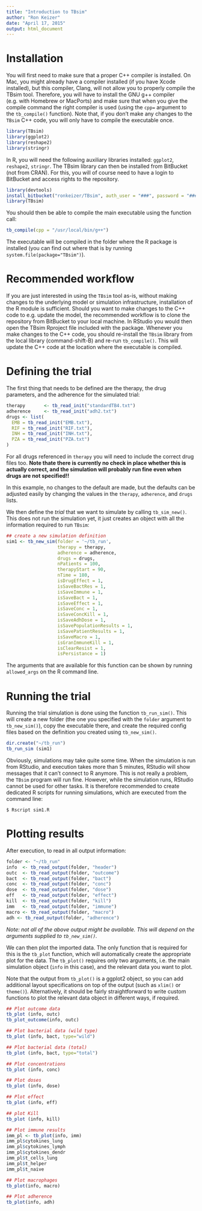 ```yaml
---
title: "Introduction to TBsim"
author: "Ron Keizer"
date: "April 17, 2015"
output: html_document
---
```


# Installation

You will first need to make sure that a proper C++ compiler is installed. On Mac, you might already have a compiler installed (if you have Xcode installed), but this compiler, Clang, will not allow you to properly compile the TBsim tool. Therefore, you will have to install the GNU g++ compiler (e.g. with Homebrew or MacPorts) and make sure that when you give the compile command the right compiler is used (using the `cpp=` argument to the `tb_compile()` function). Note that, if you don't make any changes to the `TBsim` C++ code, you will only have to compile the executable once. 

```r
library(TBsim)
library(ggplot2)
library(reshape2)
library(stringr)
```

In R, you will need the following auxiliary libraries installed: `ggplot2`, `reshape2`, `stringr`. The TBsim library can then be installed from BitBucket (not from CRAN). For this, you will of course need to have a login to BitBucket and access rights to the repository.

```r
library(devtools)
install_bitbucket("ronkeizer/TBsim", auth_user = "###", password = "###")
library(TBsim)
```

You should then be able to compile the main executable using the function call:

```r
tb_compile(cpp = "/usr/local/bin/g++")
```

The executable will be compiled in the folder where the R package is installed (you can find out where that is by running `system.file(package="TBsim")`).

# Recommended workflow

If you are just interested in using the `TBsim` tool as-is, without making changes to the underlying model or simulation infrastructure, installation of the R module is sufficient. Should you want to make changes to the C++ code to e.g. update the model, the recommended workflow is to clone the repository from BitBucket to your local machine. In RStudio you would then open the TBsim Rproject file included with the package. Whenever you make changes to the C++ code, you should re-install the `TBsim` library from the local library (command-shift-B) and re-run `tb_compile()`. This will update the C++ code at the location where the executable is compiled.

# Defining the trial

The first thing that needs to be defined are the therapy, the drug parameters, and the adherence for the simulated trial:

```r
therapy       <- tb_read_init("standardTB4.txt")
adherence     <- tb_read_init("adh2.txt")
drugs <- list(
  EMB = tb_read_init("EMB.txt"),
  RIF = tb_read_init("RIF.txt"),
  INH = tb_read_init("INH.txt"),
  PZA = tb_read_init("PZA.txt")
)
```

For all drugs referenced in `therapy` you will need to include the correct drug files too. **Note thate there is currently no check in place whether this is actually correct, and the simulation will probably run fine even when drugs are not specified!!**

In this example, no changes to the default are made, but the defaults can be adjusted easily by changing the values in the `therapy`, `adherence`, and `drugs` lists.

We then define the *trial* that we want to simulate by calling `tb_sim_new()`. This does not run the simulation yet, it just creates an object with all the information required to run `TBsim`:

```r
## create a new simulation definition
sim1 <- tb_new_sim(folder = '~/tb_run', 
                   therapy = therapy,
                   adherence = adherence,
                   drugs = drugs,
                   nPatients = 100,
                   therapyStart = 90,
                   nTime = 180,
                   isDrugEffect = 1,
                   isSaveBactRes = 1,
                   isSaveImmune = 1,
                   isSaveBact = 1,
                   isSaveEffect = 1,
                   isSaveConc = 1,
                   isSaveConcKill = 1,
                   isSaveAdhDose = 1,
                   isSavePopulationResults = 1,
                   isSavePatientResults = 1,
                   isSaveMacro = 1,
                   isGranImmuneKill = 1,
                   isClearResist = 1,
                   isPersistance = 1)
```

The arguments that are available for this function can be shown by running `allowed_args` on the R command line.

# Running the trial

Running the trial simulation is done using the function `tb_run_sim()`. This will create a new folder (the one you specified with the `folder` argument to `tb_new_sim()`), copy the executable there, and create the required config files based on the definition you created using `tb_new_sim()`.

```r
dir.create("~/tb_run")
tb_run_sim (sim1)
```

Obviously, simulations may take quite some time. When the simulation is run from RStudio, and execution takes more than 5 minutes, RStudio will show messages that it can't connect to R anymore. This is not really a problem, the `TBsim` program will run fine. However, while the simulation runs, RStudio cannot be used for other tasks. It is therefore recommended to create dedicated R scripts for running simulations, which are executed from the command line:

```
$ Rscript sim1.R
```

# Plotting results

After execution, to read in all output information:

```r
folder <- "~/tb_run"
info  <- tb_read_output(folder, "header")
outc  <- tb_read_output(folder, "outcome")
bact  <- tb_read_output(folder, "bact")
conc  <- tb_read_output(folder, "conc")
dose  <- tb_read_output(folder, "dose")
eff   <- tb_read_output(folder, "effect")
kill  <- tb_read_output(folder, "kill")
imm   <- tb_read_output(folder, "immune")
macro <- tb_read_output(folder, "macro")
adh <- tb_read_output(folder, "adherence") 
```

*Note: not all of the above output might be available. This will depend on the arguments supplied to `tb_new_sim()`.*

We can then plot the imported data. The only function that is required for this is the `tb_plot` function, which will automatically create the appropriate plot for the data. The `tb_plot()` requires only two arguments, i.e. the main simulation object (`info` in this case), and the relevant data you want to plot.

Note that the output from `tb_plot()` is a ggplot2 object, so you can add additional layout specifications on top of the output (such as `xlim()` or `theme()`). Alternatively, it should be fairly straightforward to write custom functions to plot the relevant data object in different ways, if required.

```r
## Plot outcome data
tb_plot (info, outc)
tb_plot_outcome(info, outc)
```

```r
## Plot bacterial data (wild type)
tb_plot (info, bact, type="wild")
```

```r
## Plot bacterial data (total)
tb_plot (info, bact, type="total")
```

```r
## Plot concentrations
tb_plot (info, conc)
```

```r
## Plot doses
tb_plot (info, dose)
```

```r
## Plot effect
tb_plot (info, eff)
```

```r
## plot Kill
tb_plot (info, kill)
```

```r
## Plot immune results
imm_pl <- tb_plot(info, imm)
imm_pl$cytokines_lung
imm_pl$cytokines_lymph
imm_pl$cytokines_dendr
imm_pl$t_cells_lung
imm_pl$t_helper
imm_pl$t_naive
```

```r
## Plot macrophages
tb_plot(info, macro)
```

```r
## Plot adherence
tb_plot(info, adh)
```
